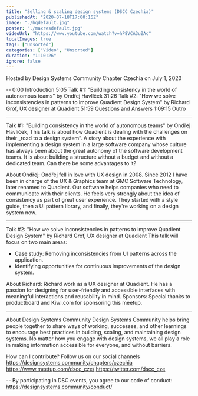 ```yaml
---
title: "Selling & scaling design systems (DSCC Czechia)"
publishedAt: "2020-07-18T17:00:16Z"
image: "./hqdefault.jpg"
poster: "./maxresdefault.jpg"
videoUrl: "https://www.youtube.com/watch?v=hP8VCA3uZAc"
localImages: true
tags: ["Unsorted"]
categories: ["Video", "Unsorted"]
duration: "1:10:26"
ignore: false
---
```


Hosted by Design Systems Community Chapter Czechia
on July 1, 2020

--
0:00 Introduction
5:05 Talk #1: "Building consistency in the world of autonomous teams" by Ondřej Havlíček
31:26 Talk #2: "How we solve inconsistencies in patterns to improve Quadient Design System" by Richard Grof, UX designer at Quadient
51:59 Questions and Answers
1:09:15 Outro

---

Talk #1: "Building consistency in the world of autonomous teams" by Ondřej Havlíček,
This talk is about how Quadient is dealing with the challenges on their „road to a design system“. A story about the experience with implementing a design system in a large software company whose culture has always been about the great autonomy of the software development teams. It is about building a structure without a budget and without a dedicated team. Can there be some advantages to it?

About Ondřej:
Ondřej fell in love with UX design in 2008. Since 2012 I have been in charge of the UX & Graphics team at GMC Software Technology, later renamed to Quadient. Our software helps companies who need to communicate with their clients. He feels very strongly about the idea of consistency as part of great user experience. They started with a style guide, then a UI pattern library, and finally, they're working on a design system now.

---

Talk #2: "How we solve inconsistencies in patterns to improve Quadient Design System" by Richard Grof, UX designer at Quadient
This talk will focus on two main areas:

- Case study: Removing inconsistencies from UI patterns across the application.
- Identifying opportunities for continuous improvements of the design system.

About Richard:
Richard work as a UX designer at Quadient. He has a passion for designing for user-friendly and accessible interfaces with meaningful interactions and reusability in mind.
Sponsors:
Special thanks to productboard and Kiwi.com for sponsoring this meetup.

---

About Design Systems Community
Design Systems Community helps bring people together to share ways of working, successes, and other learnings to encourage best practices in building, scaling, and maintaining design systems. No matter how you engage with design systems, we all play a role in making information accessible for everyone, and without barriers.

How can I contribute?
Follow us on our social channels
https://designsystems.community/chapters/czechia
https://www.meetup.com/dscc_cze/
https://twitter.com/dscc_cze

--
By participating in DSC events, you agree to our code of conduct: https://designsystems.community/conduct/
